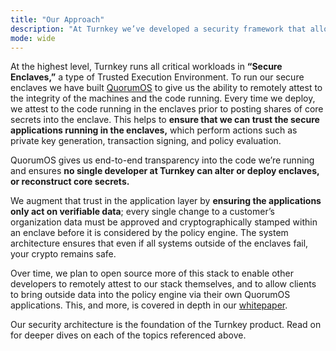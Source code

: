 ```yaml
---
title: "Our Approach"
description: "At Turnkey we’ve developed a security framework that allows us, and eventually our users, to prove that all systems with security critical workloads are running exactly the software we expect at any given time, no single engineer can access any enclave or reconstruct a secret, and the system is always safe as long as enclaves are not compromised."
mode: wide
---
```


At the highest level, Turnkey runs all critical workloads in **“Secure Enclaves,”** a type of Trusted Execution Environment. To run our secure enclaves we have built [QuorumOS](https://github.com/tkhq/qos) to give us the ability to remotely attest to the integrity of the machines and the code running. Every time we deploy, we attest to the code running in the enclaves prior to posting shares of core secrets into the enclave. This helps to **ensure that we can trust the secure applications running in the enclaves,** which perform actions such as private key generation, transaction signing, and policy evaluation.

QuorumOS gives us end-to-end transparency into the code we’re running and ensures **no single developer at Turnkey can alter or deploy enclaves, or reconstruct core secrets.**

We augment that trust in the application layer by **ensuring the applications only act on verifiable data**; every single change to a customer’s organization data must be approved and cryptographically stamped within an enclave before it is considered by the policy engine. The system architecture ensures that even if all systems outside of the enclaves fail, your crypto remains safe.

Over time, we plan to open source more of this stack to enable other developers to remotely attest to our stack themselves, and to allow clients to bring outside data into the policy engine via their own QuorumOS applications. This, and more, is covered in depth in our [whitepaper](https://whitepaper.turnkey.com).

Our security architecture is the foundation of the Turnkey product. Read on for deeper dives on each of the topics referenced above.
